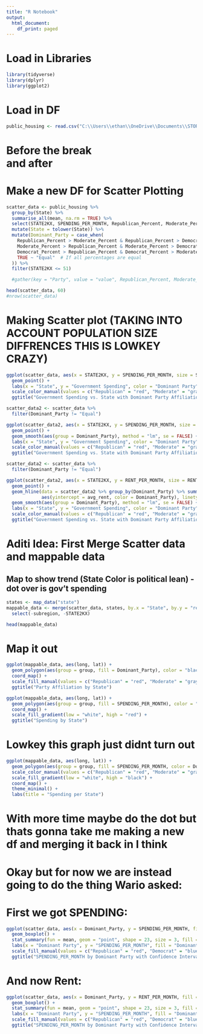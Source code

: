 ```yaml
---
title: "R Notebook"
output:
  html_document:
    df_print: paged
---
```


# Load in Libraries
```r
library(tidyverse)
library(dplyr)
library(ggplot2)
```

# Load in DF
```r
public_housing <- read.csv("C:\\Users\\ethan\\OneDrive\\Documents\\STOR320\\Final Project\\messy_work\\finalDF.csv")
```

# Before the break <br> and after
# Make a new DF for Scatter Plotting
```r
scatter_data <- public_housing %>%
  group_by(State) %>%
  summarise_all(mean, na.rm = TRUE) %>%
  select(STATE2KX, SPENDING_PER_MONTH, Republican_Percent, Moderate_Percent, Democrat_Percent, State, RENT_PER_MONTH) %>% 
  mutate(State = tolower(State)) %>%
  mutate(Dominant_Party = case_when(
    Republican_Percent > Moderate_Percent & Republican_Percent > Democrat_Percent ~ "Republican",
    Moderate_Percent > Republican_Percent & Moderate_Percent > Democrat_Percent ~ "Moderate",
    Democrat_Percent > Republican_Percent & Democrat_Percent > Moderate_Percent ~ "Democrat",
    TRUE ~ "Equal"  # If all percentages are equal
  )) %>%
  filter(STATE2KX <= 51)

  #gather(key = "Party", value = "value", Republican_Percent, Moderate_Percent, Democrat_Percent) %>%

head(scatter_data, 60)
#nrow(scatter_data)
```

# Making Scatter plot (TAKING INTO ACCOUNT POPULATION SIZE DIFFRENCES THIS IS LOWKEY CRAZY)
```r
ggplot(scatter_data, aes(x = STATE2KX, y = SPENDING_PER_MONTH, size = SPENDING_PER_MONTH, color = Dominant_Party)) +
  geom_point() +
  labs(x = "State", y = "Government Spending", color = "Dominant Party") +
  scale_color_manual(values = c("Republican" = "red", "Moderate" = "gray", "Democrat" = "blue", "Equal" = "purple")) +
  ggtitle("Government Spending vs. State with Dominant Party Affiliation")
```

```r
scatter_data2 <- scatter_data %>%
  filter(Dominant_Party != "Equal")

ggplot(scatter_data2, aes(x = STATE2KX, y = SPENDING_PER_MONTH, size = SPENDING_PER_MONTH, color = Dominant_Party)) +
  geom_point() +
  geom_smooth(aes(group = Dominant_Party), method = "lm", se = FALSE) +
  labs(x = "State", y = "Government Spending", color = "Dominant Party") +
  scale_color_manual(values = c("Republican" = "red", "Moderate" = "gray", "Democrat" = "blue", "Equal" = "purple")) +
  ggtitle("Government Spending vs. State with Dominant Party Affiliation")

```

```r
scatter_data2 <- scatter_data %>%
  filter(Dominant_Party != "Equal")

ggplot(scatter_data2, aes(x = STATE2KX, y = RENT_PER_MONTH, size = RENT_PER_MONTH, color = Dominant_Party)) +
  geom_point() +
  geom_hline(data = scatter_data2 %>% group_by(Dominant_Party) %>% summarise(avg_rent = mean(RENT_PER_MONTH)),
             aes(yintercept = avg_rent, color = Dominant_Party), linetype = "dashed") +
  geom_smooth(aes(group = Dominant_Party), method = "lm", se = FALSE) +
  labs(x = "State", y = "Government Spending", color = "Dominant Party") +
  scale_color_manual(values = c("Republican" = "red", "Moderate" = "gray", "Democrat" = "blue", "Equal" = "purple")) +
  ggtitle("Government Spending vs. State with Dominant Party Affiliation")
```


# Aditi Idea: First Merge Scatter data and mappable data
## Map to show trend (State Color is political lean) - dot over is gov't spending
```r
states <- map_data("state")
mappable_data <- merge(scatter_data, states, by.x = "State", by.y = "region", all = TRUE, na.rm=FALSE) %>%
  select(-subregion, -STATE2KX)

head(mappable_data)
```
# Map it out
```r
ggplot(mappable_data, aes(long, lat)) +
  geom_polygon(aes(group = group, fill = Dominant_Party), color = "black") + 
  coord_map() +
  scale_fill_manual(values = c("Republican" = "red", "Moderate" = "gray", "Democrat" = "blue", "Equal" = "purple")) +
  ggtitle("Party Affiliation by State")
```

```r
ggplot(mappable_data, aes(long, lat)) +
  geom_polygon(aes(group = group, fill = SPENDING_PER_MONTH), color = "black") + 
  coord_map() +
  scale_fill_gradient(low = "white", high = "red") +
  ggtitle("Spending by State")
```


# Lowkey this graph just didnt turn out
```r
ggplot(mappable_data, aes(long, lat)) +
  geom_polygon(aes(group = group, fill = SPENDING_PER_MONTH, color = Dominant_Party), size = 1) +
  scale_color_manual(values = c("Republican" = "red", "Moderate" = "gray", "Democrat" = "blue", "Equal" = "purple")) +
  scale_fill_gradient(low = "white", high = "black") +
  coord_map() +
  theme_minimal() +
  labs(title = "Spending per State")
```

# With more time maybe do the dot but thats gonna take me making a new df and merging it back in I think

# Okay but for now we are instead going to do the thing Wario asked:

# First we got SPENDING:
```r
ggplot(scatter_data, aes(x = Dominant_Party, y = SPENDING_PER_MONTH, fill = Dominant_Party)) +
  geom_boxplot() +
  stat_summary(fun = mean, geom = "point", shape = 23, size = 3, fill = "white") +
  labs(x = "Dominant Party", y = "SPENDING_PER_MONTH", fill = "Dominant Party") +
  scale_fill_manual(values = c("Republican" = "red", "Democrat" = "blue", "Equal" = "purple")) +
  ggtitle("SPENDING_PER_MONTH by Dominant Party with Confidence Intervals")
```

# And now Rent:
```r
ggplot(scatter_data, aes(x = Dominant_Party, y = RENT_PER_MONTH, fill = Dominant_Party)) +
  geom_boxplot() +
  stat_summary(fun = mean, geom = "point", shape = 23, size = 3, fill = "white") +
  labs(x = "Dominant Party", y = "SPENDING_PER_MONTH", fill = "Dominant Party") +
  scale_fill_manual(values = c("Republican" = "red", "Democrat" = "blue", "Equal" = "purple")) +
  ggtitle("SPENDING_PER_MONTH by Dominant Party with Confidence Intervals")
```

